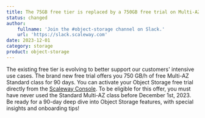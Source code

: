 ```yaml
---
title: The 75GB free tier is replaced by a 750GB free trial on Multi-AZ class!
status: changed
author:
    fullname: 'Join the #object-storage channel on Slack.'
    url: 'https://slack.scaleway.com'
date: 2023-12-01
category: storage
product: object-storage
---
```


The existing free tier is evolving to better support our customers' intensive use cases. The brand new free trial offers you 750 GB/h of free Multi-AZ Standard class for 90 days. You can activate your Object Storage free trial directly from the [Scaleway Console](https://console.scaleway.com/object-storage/buckets). To be eligible for this offer, you must have never used the Standard Multi-AZ class before December 1st, 2023. Be ready for a 90-day deep dive into Object Storage features, with special insights and onboarding tips!

